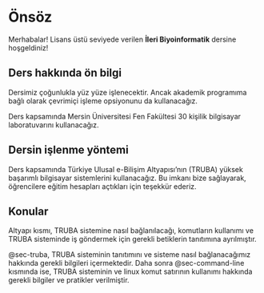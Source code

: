 # Önsöz {.unnumbered}

Merhabalar! Lisans üstü seviyede verilen **İleri Biyoinformatik** dersine hoşgeldiniz!

## Ders hakkında ön bilgi

Dersimiz çoğunlukla yüz yüze işlenecektir. Ancak akademik programıma bağlı olarak çevrimiçi işleme opsiyonunu da kullanacağız. 

Ders kapsamında Mersin Üniversitesi Fen Fakültesi 30 kişilik bilgisayar laboratuvarını kullanacağız.

## Dersin işlenme yöntemi

Ders kapsamında Türkiye Ulusal e-Bilişim Altyapısı'nın (TRUBA) yüksek başarımlı bilgisayar sistemlerini kullanacağız. Bu imkanı bize sağlayarak, öğrencilere eğitim hesapları açtıkları için teşekkür ederiz.

## Konular

Altyapı kısmı, TRUBA sistemine nasıl bağlanılacağı, komutların kullanımı ve TRUBA sisteminde iş göndermek için gerekli betiklerin tanıtımına ayrılmıştır.

@sec-truba, TRUBA sisteminin tanıtımını ve sisteme nasıl bağlanacağımız hakkında gerekli bilgileri içermektedir. Daha sonra @sec-command-line kısmında ise, TRUBA sisteminin ve linux komut satırının kullanımı hakkında gerekli bilgiler ve pratikler verilmiştir. 